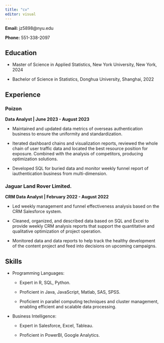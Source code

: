 ```yaml
---
title: "cv"
editor: visual
---
```


**Email:** jz5898\@nyu.edu

**Phone:** 551-338-2097

## Education

-   Master of Science in Applied Statistics, New York University, New York, 2024

-   Bachelor of Science in Statistics, Donghua University, Shanghai, 2022

## Experience

### Poizon

**Data Analyst \| June 2023 - August 2023**

-   Maintained and updated data metrics of overseas authentication business to ensure the uniformity and standardization.

-   Iterated dashboard chains and visualization reports, reviewed the whole chain of user traffic data and located the best resource position for exposure. Combined with the analysis of competitors, producing optimization solutions.

-   Developed SQL for buried data and monitor weekly funnel report of iauthentication business from multi-dimension.

### Jaguar Land Rover Limited.

**CRM Data Analyst \| February 2022 - August 2022**

-   Led weekly management and funnel effectiveness analysis based on the CRM Salesforce system.

-   Cleaned, organized, and described data based on SQL and Excel to provide weekly CRM analysis reports that support the quantitative and qualitative optimization of project operation.

-   Monitored data and data reports to help track the healthy development of the content project and feed into decisions on upcoming campaigns.

## Skills

-   Programming Languages:

    -   Expert in R, SQL, Python.

    -   Proficient in Java, JavaScript, Matlab, SAS, SPSS.

    -   Proficient in parallel computing techniques and cluster management, enabling efficient and scalable data processing.

-   Business Intelligence:

    -   Expert in Salesforce, Excel, Tableau.

    -   Proficient in PowerBI, Google Analytics.
